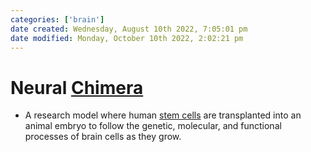 ```yaml
---
categories: ['brain']
date created: Wednesday, August 10th 2022, 7:05:01 pm
date modified: Monday, October 10th 2022, 2:02:21 pm
---
```


# Neural [Chimera](Chimera.qmd)
- A research model where human [stem cells](Stem%20Cells.qmd) are transplanted into an animal embryo to follow the genetic, molecular, and functional processes of brain cells as they grow.



